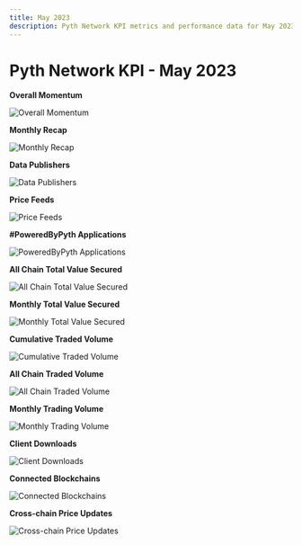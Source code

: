```yaml
---
title: May 2023
description: Pyth Network KPI metrics and performance data for May 2023.
---
```


# Pyth Network KPI - May 2023

**Overall Momentum**

![Overall Momentum](/images/kpi/may-23/pyth-momentum-may-23.jpg)

**Monthly Recap**

![Monthly Recap](/images/kpi/may-23/pyth-may-23.jpg)

**Data Publishers**

![Data Publishers](/images/kpi/may-23/may-23-publisher-growth.png)

**Price Feeds**

![Price Feeds](/images/kpi/may-23/may-23-price-feeds.png)

**#PoweredByPyth Applications**

![PoweredByPyth Applications](/images/kpi/may-23/may-23-apps-integrations.png)

**All Chain Total Value Secured**

![All Chain Total Value Secured](/images/kpi/may-23/may-23-all-chain-tvs.png)

**Monthly Total Value Secured**

![Monthly Total Value Secured](/images/kpi/may-23/may-23-dapps-tvs.png)

**Cumulative Traded Volume**

![Cumulative Traded Volume](/images/kpi/may-23/may-23-traded-volume.png)

**All Chain Traded Volume**

![All Chain Traded Volume](/images/kpi/may-23/may-23-all-chain-volume.png)

**Monthly Trading Volume**

![Monthly Trading Volume](/images/kpi/may-23/may-23-trading-volume.png)

**Client Downloads**

![Client Downloads](/images/kpi/may-23/may-23-client-downloads.png)

**Connected Blockchains**

![Connected Blockchains](/images/kpi/may-23/may-23-connected-blockchains.png)

**Cross-chain Price Updates**

![Cross-chain Price Updates](/images/kpi/may-23/may-23-price-updates.png)
